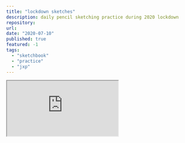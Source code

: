 ```yaml
---
title: "lockdown sketches"
description: daily pencil sketching practice during 2020 lockdown
repository:
url:
date: "2020-07-10"
published: true
featured: -1
tags:
  - "sketchbook"
  - "practice"
  - "jxp"
---
```


<div
  className="padlet-embed"
  style={{
    boxSizing: "border-box",
    overflow: "hidden",
    position: "absolute",
    right: 0,
    left: 0,
    bottom: -80,
    top: 80,
    width: "100%",
    background: "#000",
    "border-top": "4px solid #333",
    "border-bottom": "4px solid #333",
  }}
>
  <p style={{ padding: 0, margin: 0 }}>
    <iframe
      src="https://padlet.com/embed/jsbthae2z1nm2kp5"
      style={{
        width: "100%",
        height: "100vh",
        display: "block",
        padding: 0,
        margin: 0
      }}
    />
  </p>
</div>
